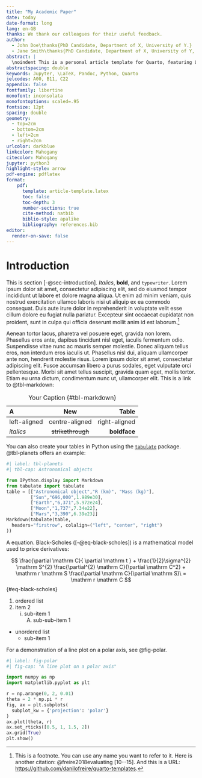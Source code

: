 ```yaml
---
title: "My Academic Paper"
date: today
date-format: long
lang: en-GB
thanks: We thank our colleagues for their useful feedback. 
author: 
  - John Doe\thanks{PhD Candidate, Department of X, University of Y.}
  - Jane Smith\thanks{PhD Candidate, Department of X, University of Y, \href{mailto:jsmith@university.ac.uk}{\texttt{jsmith@university.ac.uk}}, \url{https://jsmith.org}.}
abstract: |
  \noindent This is a personal article template for Quarto, featuring Libertine and Inconsolata fonts, British English, double-spaced text, and numbered sections. The colour scheme is personalised too: URLs are in dark blue, internal links are in mahogany, and the table of contents is in black. The template also includes pre-formatted entries for the abstract, keywords, and JEL classification codes. You will need to install Jupyter, Pandoc, Python, Quarto, and a \TeX{} system to compile the PDF. If you prefer not to download large \TeX{} binaries, I recommend installing the `TinyTeX` module for Quarto. I hope you find this template useful. Feel free to send me a message if you have any suggestions.
abstractspacing: double
keywords: Jupyter, \LaTeX, Pandoc, Python, Quarto
jelcodes: A00, B11, C22
appendix: false
fontfamily: libertine
monofont: inconsolata
monofontoptions: scaled=.95
fontsize: 12pt
spacing: double
geometry: 
  - top=2cm
  - bottom=2cm
  - left=2cm
  - right=2cm
urlcolor: darkblue
linkcolor: Mahogany
citecolor: Mahogany
jupyter: python3
highlight-style: arrow
pdf-engine: pdflatex
format: 
    pdf:
      template: article-template.latex
      toc: false
      toc-depth: 3
      number-sections: true
      cite-method: natbib
      biblio-style: apalike
      bibliography: references.bib
editor:
  render-on-save: false
---
```


\newpage

# Introduction {#sec-introduction}

This is section [-@sec-introduction]. *Italics*, **bold**, and `typewriter`. Lorem ipsum dolor sit amet, consectetur adipiscing elit, sed do eiusmod tempor incididunt ut labore et dolore magna aliqua. Ut enim ad minim veniam, quis nostrud exercitation ullamco laboris nisi ut aliquip ex ea commodo consequat. Duis aute irure dolor in reprehenderit in voluptate velit esse cillum dolore eu fugiat nulla pariatur. Excepteur sint occaecat cupidatat non proident, sunt in culpa qui officia deserunt mollit anim id est laborum.[^fn-citation]

[^fn-citation]: This is a footnote. You can use any name you want to refer to it. Here is another citation: @freire2018evaluating [10--15]. And this is a URL: <https://github.com/danilofreire/quarto-templates>.

Aenean tortor lacus, pharetra vel posuere eget, gravida non lorem. Phasellus eros ante, dapibus tincidunt nisl eget, iaculis fermentum odio. Suspendisse vitae nunc ac mauris semper molestie. Donec aliquam tellus eros, non interdum eros iaculis ut. Phasellus nisl dui, aliquam ullamcorper ante non, hendrerit molestie risus. Lorem ipsum dolor sit amet, consectetur adipiscing elit. Fusce accumsan libero a purus sodales, eget vulputate orci pellentesque. Morbi sit amet tellus suscipit, gravida quam eget, mollis tortor. Etiam eu urna dictum, condimentum nunc ut, ullamcorper elit. This is a link to @tbl-markdown:

| A            | New              | Table          |
|:-------------|:----------------:|---------------:|
|left-aligned  |centre-aligned    |right-aligned   |
|*italics*     |~~strikethrough~~ |**boldface**    |

Table: Your Caption {#tbl-markdown}

You can also create your tables in Python using the [`tabulate`](https://pypi.org/project/tabulate/) package. @tbl-planets offers an example:

```python

#| label: tbl-planets
#| tbl-cap: Astronomical objects

from IPython.display import Markdown
from tabulate import tabulate
table = [["Astronomical object","R (km)", "Mass (kg)"],
         ["Sun","696,000",1.989e30],
         ["Earth","6,371",5.972e24],
         ["Moon","1,737",7.34e22],
         ["Mars","3,390",6.39e23]]
Markdown(tabulate(table, 
  headers="firstrow", colalign=("left", "center", "right")
))
```

A \LaTeX \hspace{.01cm} equation. Black-Scholes ([-@eq-black-scholes]) is a mathematical model used to price derivatives:

$$
\frac{\partial \mathrm C}{ \partial \mathrm t } + \frac{1}{2}\sigma^{2} \mathrm S^{2}
\frac{\partial^{2} \mathrm C}{\partial \mathrm C^2}
  + \mathrm r \mathrm S \frac{\partial \mathrm C}{\partial \mathrm S}\ =
  \mathrm r \mathrm C 
$$ {#eq-black-scholes} 

1. ordered list
2. item 2
    i) sub-item 1
         A.  sub-sub-item 1

* unordered list
    * sub-item 1

For a demonstration of a line plot on a polar axis, see @fig-polar.

```python
#| label: fig-polar
#| fig-cap: "A line plot on a polar axis"

import numpy as np
import matplotlib.pyplot as plt

r = np.arange(0, 2, 0.01)
theta = 2 * np.pi * r
fig, ax = plt.subplots(
  subplot_kw = {'projection': 'polar'} 
)
ax.plot(theta, r)
ax.set_rticks([0.5, 1, 1.5, 2])
ax.grid(True)
plt.show()
```
